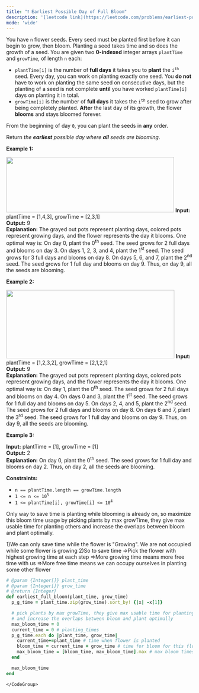 ```yaml
---
title: "❗️ Earliest Possible Day of Full Bloom"
description: '[leetcode link](https://leetcode.com/problems/earliest-possible-day-of-full-bloom/description/)'
mode: 'wide'
---
```

<Tabs>
  <Tab title="Question" icon="circle-question" iconType="regular">
    <Card>
      <p>You have <code>n</code> flower seeds. Every seed must be planted first before it can begin to grow, then bloom. Planting a seed takes time and so does the growth of a seed. You are given two <strong>0-indexed</strong> integer arrays <code>plantTime</code> and <code>growTime</code>, of length <code>n</code> each:</p>  <ul>  <li><code>plantTime[i]</code> is the number of <strong>full days</strong> it takes you to <strong>plant</strong> the <code>i<sup>th</sup></code> seed. Every day, you can work on planting exactly one seed. You <strong>do not</strong> have to work on planting the same seed on consecutive days, but the planting of a seed is not complete <strong>until</strong> you have worked <code>plantTime[i]</code> days on planting it in total.</li>  <li><code>growTime[i]</code> is the number of <strong>full days</strong> it takes the <code>i<sup>th</sup></code> seed to grow after being completely planted. <strong>After</strong> the last day of its growth, the flower <strong>blooms</strong> and stays bloomed forever.</li> </ul>  <p>From the beginning of day <code>0</code>, you can plant the seeds in <strong>any</strong> order.</p>  <p>Return <em>the <strong>earliest</strong> possible day where <strong>all</strong> seeds are blooming</em>.</p>   <p><strong class="example">Example 1:</strong></p> <img alt="" src="https://assets.leetcode.com/uploads/2021/12/21/1.png" style="width: 453px; height: 149px;" />  <strong>Input:</strong> plantTime = [1,4,3], growTime = [2,3,1] <br/> <strong>Output:</strong> 9 <br/> <strong>Explanation:</strong> The grayed out pots represent planting days, colored pots represent growing days, and the flower represents the day it blooms. One optimal way is: On day 0, plant the 0<sup>th</sup> seed. The seed grows for 2 full days and blooms on day 3. On days 1, 2, 3, and 4, plant the 1<sup>st</sup> seed. The seed grows for 3 full days and blooms on day 8. On days 5, 6, and 7, plant the 2<sup>nd</sup> seed. The seed grows for 1 full day and blooms on day 9. Thus, on day 9, all the seeds are blooming.   <p><strong class="example">Example 2:</strong></p> <img alt="" src="https://assets.leetcode.com/uploads/2021/12/21/2.png" style="width: 454px; height: 184px;" />  <strong>Input:</strong> plantTime = [1,2,3,2], growTime = [2,1,2,1] <br/> <strong>Output:</strong> 9 <br/> <strong>Explanation:</strong> The grayed out pots represent planting days, colored pots represent growing days, and the flower represents the day it blooms. One optimal way is: On day 1, plant the 0<sup>th</sup> seed. The seed grows for 2 full days and blooms on day 4. On days 0 and 3, plant the 1<sup>st</sup> seed. The seed grows for 1 full day and blooms on day 5. On days 2, 4, and 5, plant the 2<sup>nd</sup> seed. The seed grows for 2 full days and blooms on day 8. On days 6 and 7, plant the 3<sup>rd</sup> seed. The seed grows for 1 full day and blooms on day 9. Thus, on day 9, all the seeds are blooming.   <p><strong class="example">Example 3:</strong></p>   <strong>Input:</strong> plantTime = [1], growTime = [1] <br/> <strong>Output:</strong> 2 <br/> <strong>Explanation:</strong> On day 0, plant the 0<sup>th</sup> seed. The seed grows for 1 full day and blooms on day 2. Thus, on day 2, all the seeds are blooming.    <p><strong>Constraints:</strong></p>  <ul>  <li><code>n == plantTime.length == growTime.length</code></li>  <li><code>1 &lt;= n &lt;= 10<sup>5</sup></code></li>  <li><code>1 &lt;= plantTime[i], growTime[i] &lt;= 10<sup>4</sup></code></li> </ul> 
    </Card>
  </Tab>
  <Tab title="Solution" icon="lightbulb" iconType="regular" >
    <Card>
      Only way to save time is planting while blooming is already on, so maximize this bloom time usage by picking plants by max growTime, they give max usable time for planting others and increase the overlaps between bloom and plant optimally.

1)We can only save time while the flower is "Growing". We are not occupied while some flower is growing
2)So to save time
=&gt;Pick the flower with highest growing time at each step
=&gt;More growing time means more free time with us
=&gt;More free time means we can occupy ourselves in planting some other flower
</Card>
  <Expandable title="code">
    <CodeGroup dropdown>
```ruby title="Earliest Possible Day of Full Bloom" lines
# @param {Integer[]} plant_time
# @param {Integer[]} grow_time
# @return {Integer}
def earliest_full_bloom(plant_time, grow_time)
  p_g_time = plant_time.zip(grow_time).sort_by! {|x| -x[1]}

  # pick plants by max growTime, they give max usable time for planting others
  # and increase the overlaps between bloom and plant optimally
  max_bloom_time = 0
  current_time = 0 # planting_times
  p_g_time.each do |plant_time, grow_time|
    current_time+=plant_time # time when flower is planted
    bloom_time = current_time + grow_time # time for bloom for this flower
    max_bloom_time = [bloom_time, max_bloom_time].max # max bloom times for all
  end

  max_bloom_time
end
```
    </CodeGroup>
  </Expandable>
  </Tab>
</Tabs>